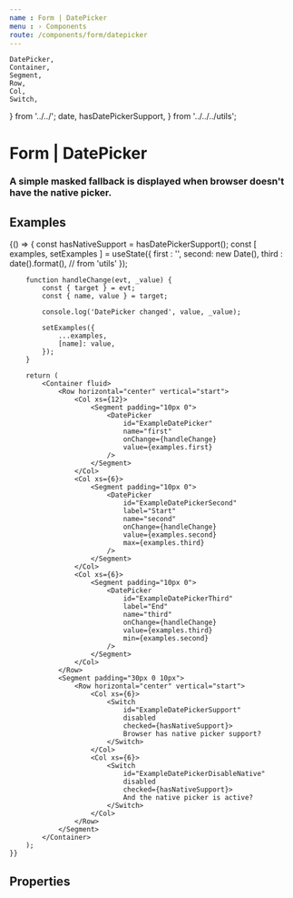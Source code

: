 ```yaml
---
name : Form | DatePicker
menu : › Components
route: /components/form/datepicker
---
```


    DatePicker,
    Container,
    Segment,
    Row,
    Col,
    Switch,
} from '../../';
    date,
    hasDatePickerSupport,
} from '../../../utils';


# Form | DatePicker
### A simple masked fallback is displayed when browser doesn't have the native picker.


## Examples

<Playground>
    {() => {
        const hasNativeSupport = hasDatePickerSupport();
        const [ examples, setExamples ] = useState({
            first : '',
            second: new Date(),
            third : date().format(), // from 'utils'
        });

        function handleChange(evt, _value) {
            const { target } = evt;
            const { name, value } = target;

            console.log('DatePicker changed', value, _value);

            setExamples({
                ...examples,
                [name]: value,
            });
        }

        return (
            <Container fluid>
                <Row horizontal="center" vertical="start">
                    <Col xs={12}>
                        <Segment padding="10px 0">
                            <DatePicker
                                id="ExampleDatePicker"
                                name="first"
                                onChange={handleChange}
                                value={examples.first}
                            />
                        </Segment>
                    </Col>
                    <Col xs={6}>
                        <Segment padding="10px 0">
                            <DatePicker
                                id="ExampleDatePickerSecond"
                                label="Start"
                                name="second"
                                onChange={handleChange}
                                value={examples.second}
                                max={examples.third}
                            />
                        </Segment>
                    </Col>
                    <Col xs={6}>
                        <Segment padding="10px 0">
                            <DatePicker
                                id="ExampleDatePickerThird"
                                label="End"
                                name="third"
                                onChange={handleChange}
                                value={examples.third}
                                min={examples.second}
                            />
                        </Segment>
                    </Col>
                </Row>
                <Segment padding="30px 0 10px">
                    <Row horizontal="center" vertical="start">
                        <Col xs={6}>
                            <Switch
                                id="ExampleDatePickerSupport"
                                disabled
                                checked={hasNativeSupport}>
                                Browser has native picker support?
                            </Switch>
                        </Col>
                        <Col xs={6}>
                            <Switch
                                id="ExampleDatePickerDisableNative"
                                disabled
                                checked={hasNativeSupport}>
                                And the native picker is active?
                            </Switch>
                        </Col>
                    </Row>
                </Segment>
            </Container>
        );
    }}
</Playground>


## Properties

<Props of={DatePicker} />
